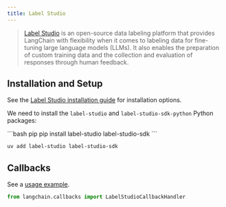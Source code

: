 ```yaml
---
title: Label Studio
---
```


>[Label Studio](https://labelstud.io/guide/get_started) is an open-source data labeling platform that provides LangChain with flexibility when it comes to labeling data for fine-tuning large language models (LLMs). It also enables the preparation of custom training data and the collection and evaluation of responses through human feedback.

## Installation and Setup

See the [Label Studio installation guide](https://labelstud.io/guide/install) for installation options.

We need to install the  `label-studio` and `label-studio-sdk-python` Python packages:

<CodeGroup>
```bash pip
pip install label-studio label-studio-sdk
```

```bash uv
uv add label-studio label-studio-sdk
```
</CodeGroup>


## Callbacks

See a [usage example](/oss/python/integrations/callbacks/labelstudio).

```python
from langchain.callbacks import LabelStudioCallbackHandler
```
